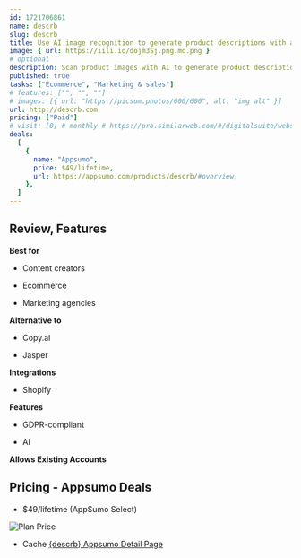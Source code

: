 ```yaml
---
id: 1721706861
name: descrb
slug: descrb
title: Use AI image recognition to generate product descriptions with attributes, specs, and SEO keywords
image: { url: https://iili.io/dojm3Sj.png.md.png }
# optional
description: Scan product images with AI to generate product descriptions packed with attributes, technical specs, and moreTranslate product copy into 16 languages, add SEO keywords, and export everything as a CSV
published: true
tasks: ["Ecommerce", "Marketing & sales"]
# features: ["", "", ""]
# images: [{ url: "https://picsum.photos/600/600", alt: "img alt" }]
url: http://descrb.com
pricing: ["Paid"]
# visit: [0] # monthly # https://pro.similarweb.com/#/digitalsuite/websiteanalysis/home
deals:
  [
    {
      name: "Appsumo",
      price: $49/lifetime,
      url: https://appsumo.com/products/descrb/#overview,
    },
  ]
---
```


## Review, Features

**Best for**

- Content creators

- Ecommerce

- Marketing agencies

**Alternative to**

- Copy.ai

- Jasper

**Integrations**

- Shopify

**Features**

- GDPR-compliant

- AI

**Allows Existing Accounts**

## Pricing - Appsumo Deals

- $49/lifetime (AppSumo Select)

<Img src="https://iili.io/doeBimB.png" alt="Plan Price" />

- Cache [{descrb} Appsumo Detail Page](https://iili.io/doeC3Xt.png)
